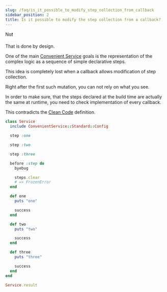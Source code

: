 ```yaml
---
slug: /faq/is_it_possible_to_modify_step_collection_from_callback
sidebar_position: 2
title: Is it possible to modify the step collection from a callback?
---
```


No❗

That is done by design.

One of the main [Convenient Service](/) goals is the representation of the complex logic as a sequence of simple declarative steps.

This idea is completely lost when a callback allows modification of step collection.

Right after the first such mutation, you can not rely on what you see.

In order to make sure, that the steps declared at the build time are actually the same at runtime, you need to check implementation of every callback.

This contradicts the [Clean Code](/glossary/clean_code) definition.

```ruby
class Service
  include ConvenientService::Standard::Config

  step :one

  step :two

  step :three

  before :step do
    byebug

    steps.clear
    # => FrozenError
  end

  def one
    puts "one"

    success
  end

  def two
    puts "two"

    success
  end

  def three
    puts "three"

    success
  end
end

Service.result
```
